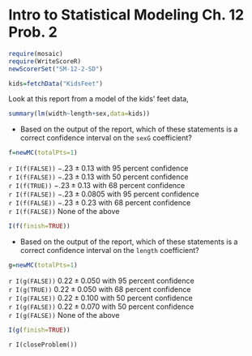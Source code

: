 Intro to Statistical Modeling Ch. 12 Prob. 2
========================================================
```r
require(mosaic)
require(WriteScoreR)
newScorerSet("SM-12-2-SD")
```

```r
kids=fetchData("KidsFeet")
```


Look at this report from a model of the kids' feet data, 
```r
summary(lm(width~length+sex,data=kids))
```

* Based on the output of the report, which of these statements is a correct confidence interval on the <code>sexG</code> coefficient?     
```r
f=newMC(totalPts=1)
```
  `r I(f(FALSE))` $-.23 \pm 0.13$ with 95 percent confidence     
  `r I(f(FALSE))` $-.23 \pm 0.13$ with 50 percent confidence    
  `r I(f(TRUE))` $-.23 \pm 0.13$ with 68 percent confidence    
  `r I(f(FALSE))` $-.23 \pm 0.0805$ with 95 percent confidence    
  `r I(f(FALSE))` $-.23 \pm 0.23$ with 68 percent confidence    
  `r I(f(FALSE))` None of the above
```r
I(f(finish=TRUE))
```

* Based on the output of the report, which of these statements is a correct confidence interval on the <code>length</code> coefficient?
```r
g=newMC(totalPts=1)
```
  `r I(g(FALSE))` $0.22 \pm 0.050$ with 95 percent confidence     
  `r I(g(TRUE))` $0.22 \pm 0.050$ with 68 percent confidence    
  `r I(g(FALSE))` $0.22 \pm 0.100$ with 50 percent confidence    
  `r I(g(FALSE))` $0.22 \pm 0.070$ with 50 percent confidence     
  `r I(g(FALSE))` None of the above
```r
I(g(finish=TRUE))
```

`r I(closeProblem())`
